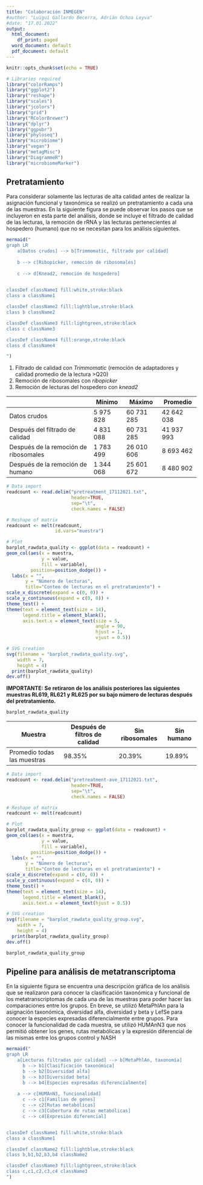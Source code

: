 ```yaml
---
title: "Colaboración INMEGEN"
#author: "Luigui Gallardo Becerra, Adrián Ochoa Leyva"
#date: "17.01.2022"
output:
  html_document:
    df_print: paged
  word_document: default
  pdf_document: default
---
```


```r
knitr::opts_chunk$set(echo = TRUE)

# Libraries required
library("colorRamps")
library("ggplot2")
library("reshape")
library("scales")
library("jcolors")
library("grid")
library("RColorBrewer")
library("dplyr")
library("ggpubr")
library("phyloseq")
library("microbiome")
library("vegan")
library("metagMisc")
library("DiagrammeR")
library("microbiomeMarker")
```

## Pretratamiento

Para considerar solamente las lecturas de alta calidad antes de realizar la asignación funcional y taxonómica se realizó un pretratamiento a cada una de las muestras. En la siguiente figura se puede observar los pasos que se incluyeron en esta parte del análisis, donde se incluye el filtrado de calidad de las lecturas, la remoción de rRNA y las lecturas pertenecientes al hospedero (humano) que no se necesitan para los análisis siguientes.

```r
mermaid("
graph LR
    a[Datos crudos] --> b[Trimmomatic, filtrado por calidad]
    
    b --> c[Ribopicker, remoción de ribosomales]
    
    c --> d[Knead2, remoción de hospedero]
    

classDef className1 fill:white,stroke:black
class a className1

classDef className2 fill:lightblue,stroke:black
class b className2

classDef className3 fill:lightgreen,stroke:black
class c className3

classDef className4 fill:orange,stroke:black
class d className4

")
```
1. Filtrado de calidad con *Trimmomatic* (remoción de adaptadores y calidad promedio de la lectura >Q20)
2. Remoción de ribosomales con *ribopicker*
3. Remoción de lecturas del hospedero con *knead2*

| |Mínimo|Máximo|Promedio|
|-|-|-|-|
|Datos crudos|5 975 828|60 731 285|42 642 038|
|Después del filtrado de calidad|4 831 088|60 731 285|41 937 993|
|Después de la remoción de ribosomales|1 783 499|26 010 606|8 693 462|
|Después de la remoción de humano|1 344 068|25 601 672| 8 480 902|

```r
# Data import
readcount <- read.delim("pretreatment_17112021.txt",
                        header=TRUE,
                        sep="\t",
                        check.names = FALSE)

# Reshape of matrix
readcount <- melt(readcount,
                  id.vars="muestra")

# Plot
barplot_rawdata_quality <- ggplot(data = readcount) +
geom_col(aes(x = muestra,
             y = value,
             fill = variable),
         position=position_dodge()) +
  labs(x = "",
       y = "Número de lecturas",
       title="Conteo de lecturas en el pretratamiento") +
scale_x_discrete(expand = c(0, 0)) +
scale_y_continuous(expand = c(0, 0)) +
theme_test() +
theme(text = element_text(size = 14),
      legend.title = element_blank(),
      axis.text.x = element_text(size = 5,
                                 angle = 90,
                                 hjust = 1,
                                 vjust = 0.5))

# SVG creation
svg(filename = "barplot_rawdata_quality.svg",
    width = 7,
    height = 4)
  print(barplot_rawdata_quality)
dev.off()
```

**IMPORTANTE: Se retiraron de los análisis posteriores las siguientes muestras RL619, RL621 y RL625 por su bajo número de lecturas después del pretratamiento.**

```r
barplot_rawdata_quality
```

\newpage

|Muestra|Después de filtros de calidad|Sin ribosomales|Sin humano|
|-|-|-|-|
|Promedio todas las muestras|98.35%|20.39%|19.89%|

```r
# Data import
readcount <- read.delim("pretreatment-ave_17112021.txt",
                        header=TRUE,
                        sep="\t",
                        check.names = FALSE)

# Reshape of matrix
readcount <- melt(readcount)

# Plot
barplot_rawdata_quality_group <- ggplot(data = readcount) +
geom_col(aes(x = muestra,
             y = value,
             fill = variable),
         position=position_dodge()) +
  labs(x = "",
       y = "Número de lecturas",
       title="Conteo de lecturas en el pretratamiento") +
scale_x_discrete(expand = c(0, 0)) +
scale_y_continuous(expand = c(0, 0)) +
theme_test() +
theme(text = element_text(size = 14),
      legend.title = element_blank(),
      axis.text.x = element_text(hjust = 0.5))

# SVG creation
svg(filename = "barplot_rawdata_quality_group.svg",
    width = 7,
    height = 4)
  print(barplot_rawdata_quality_group)
dev.off()
```

```r
barplot_rawdata_quality_group
```

\newpage

## Pipeline para análisis de metatranscriptoma

En la siguiente figura se encuentra una descripción gráfica de los análisis que se realizaron para conocer la clasificación taxonómica y funcional de los metatranscriptomas de cada una de las muestras para poder hacer las comparaciones entre los grupos. En breve, se utilizó MetaPhlAn para la asignación taxonómica, diversidad alfa, diversidad y beta y LefSe para conocer la especies expresadas diferencialmente entre grupos. Para conocer la funcionalidad de cada muestra, se utilizó HUMAnN3 que nos permitió obtener los genes, rutas metabólicas y la expresión diferencial de las mismas entre los grupos control y NASH

```r
mermaid("
graph LR
    a[Lecturas filtradas por calidad] --> b[MetaPhlAn, taxonomía]
      b --> b1[Clasificación taxonómica]
      b --> b2[Diversidad alfa]
      b --> b3[Diversidad beta]
      b --> b4[Especies expresadas diferencialmente]
    
    a --> c[HUMAnN3, funcionalidad]
      c --> c1[Familias de genes]
      c --> c2[Rutas metabólicas]
      c --> c3[Cobertura de rutas metabólicas]
      c --> c4[Expresión diferencial]


classDef className1 fill:white,stroke:black
class a className1

classDef className2 fill:lightblue,stroke:black
class b,b1,b2,b3,b4 className2

classDef className3 fill:lightgreen,stroke:black
class c,c1,c2,c3,c4 className3
")
```

